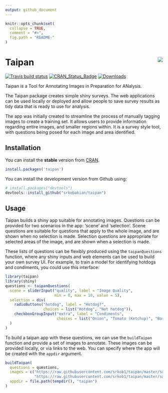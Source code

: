 ```yaml
---
output: github_document
---
```


<!-- README.md is generated from README.Rmd. Please edit that file -->

```r
knitr::opts_chunk$set(
  collapse = TRUE,
  comment = "#>",
  fig.path = "README-"
)
```

# Taipan <img src="man/figures/taipan.png" align="right" />

[![Travis build status](https://travis-ci.org/srkobakian/taipan.svg?branch=master)](https://travis-ci.org/srkobakian/taipan)
[![CRAN_Status_Badge](http://www.r-pkg.org/badges/version/taipan)](https://cran.r-project.org/package=taipan)
[![Downloads](http://cranlogs.r-pkg.org/badges/taipan?color=brightgreen)](https://cran.r-project.org/package=taipan)

Taipan is a Tool for Annotating Images in Preparation for ANalysis.

The Taipan package creates simple shiny surveys. The web applications can be used locally or deployed and allow people to save survey results as tidy data that is ready to use for analysis.

The app was initially created to streamline the process of manually tagging images to create a training set. 
It allows users to provide information regarding entire images, and smaller regions within. It is a survey style tool, with questions being posed for each image and area identified.


## Installation
You can install the **stable** version from [CRAN](https://cran.r-project.org/package=taipan).

```r
install.packages('taipan')
```

You can install the development version from Github using:

```r
# install.packages("devtools")
devtools::install_github("srkobakian/taipan")
```

## Usage

Taipan builds a shiny app suitable for annotating images. Questions can be provided for two scenarios in the app: 'scene' and 'selection'. Scene questions are suitable for questions that apply to the whole image, and are shown when no selection is made. Selection questions are appropriate for selected areas of the image, and are shown when a selection is made.

These lists of questions can be flexibly produced using the `taipanQuestions` function, where any shiny inputs and web elements can be used to build your own survey UI. For example, to train a model for identifying hotdogs and condiments, you could use this interface:

```r
library(taipan)
library(shiny)
questions <- taipanQuestions(
  scene = sliderInput("quality", label = "Image Quality",
                      min = 0, max = 10, value = 5),
  selection = div(
    radioButtons("hotdog", label = "Hotdog?",
                 choices = list("Hotdog", "Not hotdog")),
    checkboxGroupInput("extra", label = "Condiments",
                       choices = list("Onion", "Tomato (Ketchup)", "Barbeque", "Mustard"))
  )
)
```

To build a taipan app with these questions, we can use the `buildTaipan` function and provide a set of images to annotate. These images can be provided locally, or via links to the web. You can specify where the app will be created with the `appdir` argument.

```r
buildTaipan(
  questions = questions,
  images = c("https://raw.githubusercontent.com/srkob1/taipan/master/sample_images/hotdog.jpg",
             "https://raw.githubusercontent.com/srkob1/taipan/master/sample_images/not_hotdog.jpg"),
  appdir = file.path(tempdir(), "taipan")
)
```

